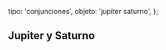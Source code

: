 
  tipo: 'conjunciones',
  objeto: 'jupiter saturno',
};

## Jupiter y Saturno

<Imagen
  src="registro/jupiter-saturno_20201221_conjuncion.gif"
  fecha="20201221"
/>

<Imagen
  src="registro/jupiter-saturno_20201220_jupiter-saturno-20diciembre2020-2.png"
  fecha="20201220"
/>